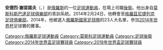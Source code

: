 {{blpunsourced|time=2014-06-17T08:13:20+00:00}}
'''安德烈·謝苗諾夫'''（{{Lang-ru|Андрей Серге́евич Семёнов}}、{{bd|1989年|3月24日||}}）是[[俄羅斯|俄羅斯]]的一位[[足球運動員|足球運動員]]，在場上司職[[後衛|後衛]]。他出身自[[莫斯科斯巴達足球俱樂部|莫斯科斯巴達足球俱樂部]]的青訓系統。2014年2月24日，他轉會至[[格羅茲尼捷列克足球俱樂部|格羅茲尼捷列克足球俱樂部]]。2014年，他被選入[[俄羅斯國家足球隊|俄羅斯國家足球隊]]的23人大名單，參加[[2014年世界杯|2014年世界杯]]足球賽的賽事。
{{2014年世界盃足球賽俄羅斯參賽名單}}
{{2018年世界杯足球赛俄罗斯参赛名单}}
{{2020年欧洲足球锦标赛俄罗斯参赛名单}}

{{DEFAULTSORT:Semyonov, Andrei Sergeyevich}}
[[Category:俄羅斯足球運動員|Category:俄羅斯足球運動員]]
[[Category:莫斯科足球運動員|Category:莫斯科足球運動員]]
[[Category:足球後衛|Category:足球後衛]]
[[Category:2014年世界盃足球賽球員|Category:2014年世界盃足球賽球員]]
[[Category:2018年世界盃足球賽球員|Category:2018年世界盃足球賽球員]]
{{russia-bio-stub}}
{{soccer-bio-stub}}